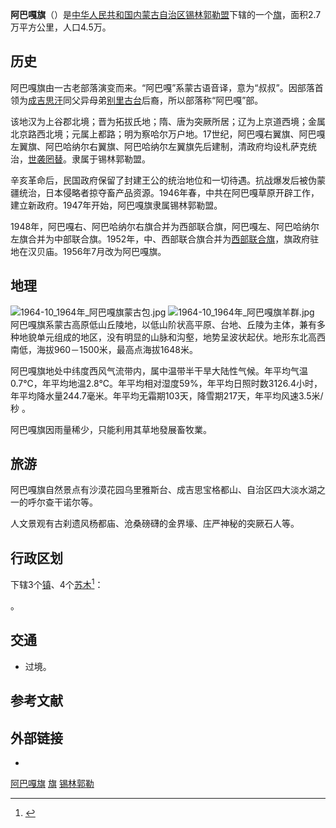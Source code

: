 {{Infobox China County
| county = 阿巴嘎旗
| usedname = 
| nameorigin = 
| Photo = 
| Photoname = 
| map =
| map_caption = 
| Pinyin = ābāgá Qí
| Belong = [[内蒙古自治区|内蒙古自治区]][[锡林郭勒盟|锡林郭勒盟]]
| Types = [[旗_(行政區劃)|旗]]
| admincode = 152522
| founded = 
| seat = [[别力古台镇|别力古台镇]]
| officerTitle = 
| officer = 
| officerTitle2 = 
| officer2 = 
| division = 6
| town = 3
| township = 3
| subdistrict = 
| dialect = 
| post code = 011400
| phone code = 479
| coordinate = 
| area = 2.7
| area land = 
| area water = 
| census yr = 
| pop = 4.5万人
| density =  
| GDP = 
| GDP_as_of = 
| GDPPC = 
| carlicense = 蒙H
| web = www.abg.gov.cn
| web_title = 阿巴嘎旗政府网
}}
'''阿巴嘎旗'''（{{Mong|m=ᠠᠪᠠᠭ᠎ᠠ <br>ᠬᠣᠰᠢᠭᠤ|k=Авга хошуу}}）是[[中华人民共和国|中华人民共和国]][[内蒙古自治区|内蒙古自治区]][[锡林郭勒盟|锡林郭勒盟]]下辖的一个[[旗_(行政区划)|旗]]，面积2.7万平方公里，人口4.5万。

==历史==
阿巴嘎旗由一古老部落演变而来。“阿巴嘎”系蒙古语音译，意为“叔叔”。因部落首领为[[成吉思汗|成吉思汗]]同父异母弟[[别里古台|别里古台]]后裔，所以部落称“阿巴嘎”部。

该地汉为上谷郡北境；晋为拓拔氏地；隋、唐为突厥所居；辽为上京道西境；金属北京路西北境；元属上都路；明为察哈尔万户地。17世纪，阿巴嘎右翼旗、阿巴嘎左翼旗、阿巴哈纳尔右翼旗、阿巴哈纳尔左翼旗先后建制，清政府均设札萨克统治，[[世袭罔替|世袭罔替]]。隶属于锡林郭勒盟。

辛亥革命后，民国政府保留了封建王公的统治地位和一切待遇。抗战爆发后被伪蒙疆统治，日本侵略者掠夺畜产品资源。1946年春，中共在阿巴嘎草原开辟工作，建立新政府。1947年开始，阿巴嘎旗隶属锡林郭勒盟。

1948年，阿巴嘎右、阿巴哈纳尔右旗合并为西部联合旗，阿巴嘎左、阿巴哈纳尔左旗合并为中部联合旗。1952年，中、西部联合旗合并为[[西部联合旗|西部联合旗]]，旗政府驻地在汉贝庙。1956年7月改为阿巴嘎旗。

==地理==
[[File:1964-10_1964年_阿巴嘎旗蒙古包.jpg|thumb]]
[[File:1964-10_1964年_阿巴嘎旗羊群.jpg|thumb]]
阿巴嘎旗系蒙古高原低山丘陵地，以低山阶状高平原、台地、丘陵为主体，兼有多种地貌单元组成的地区，没有明显的山脉和沟壑，地势呈波状起伏。地形东北高西南低，海拔960－1500米，最高点海拔1648米。

阿巴嘎旗地处中纬度西风气流带内，属中温带半干旱大陆性气候。年平均气温0.7℃，年平均地温2.8℃。年平均相对湿度59%，年平均日照时数3126.4小时，年平均降水量244.7毫米。年平均无霜期103天，降雪期217天，年平均风速3.5米/秒 。

阿巴嘎旗因雨量稀少，只能利用其草地發展畜牧業。

==旅游==
阿巴嘎旗自然景点有沙漠花园乌里雅斯台、成吉思宝格都山、自治区四大淡水湖之一的呼尔查干诺尔等。

人文景观有古刹遗风杨都庙、沧桑磅礴的金界壕、庄严神秘的突厥石人等。

== 行政区划 ==
{{PAGENAMEBASE}}下辖3个[[行政建制镇|镇]]、4个[[苏木_(行政区划)|苏木]]<ref>{{PRC admin/ref sgc|15/25/22}}</ref>：

{{PRC admin/children|15/25/22}}。

== 交通 ==
* {{中国国道名|331}}过境。

== 参考文献 ==
{{reflist}}

== 外部链接 ==
* {{Official website|http://www.abg.gov.cn/|name=阿巴嘎旗人民政府}}

{{阿巴嘎旗行政区划}}
{{锡林郭勒盟行政区划}}
{{内蒙古行政区划}}
{{中华人民共和国陆地边境县}}

[[Category:阿巴嘎旗|]]
[[Category:锡林郭勒县级行政区|旗]]
[[Category:内蒙古自治区的旗|锡林郭勒]]